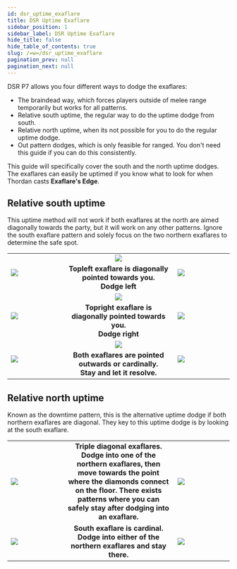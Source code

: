 ```yaml
---
id: dsr_uptime_exaflare
title: DSR Uptime Exaflare
sidebar_position: 1
sidebar_label: DSR Uptime Exaflare
hide_title: false
hide_table_of_contents: true
slug: /=w=/dsr_uptime_exaflare
pagination_prev: null
pagination_next: null
---
```



DSR P7 allows you four different ways to dodge the exaflares:
- The braindead way, which forces players outside of melee range temporarily but works for all patterns.
- Relative south uptime, the regular way to do the uptime dodge from south.
- Relative north uptime, when its not possible for you to do the regular uptime dodge.
- <Raidwide>Out</Raidwide> pattern dodges, which is only feasible for ranged. You don't need this guide if you can do this consistently.

This guide will specifically cover the south and the north uptime dodges. The exaflares can easily be uptimed if you know what to look for when Thordan casts <strong>Exaflare's Edge</strong>.

## Relative south uptime
This uptime method will not work if both exaflares at the north are aimed diagonally towards the party, but it will work on any other patterns. Ignore the south exaflare pattern and solely focus on the two northern exaflares to determine the safe spot.

<table>
    <tr>
        <td width='25%' rowspan='2'><img src={left1} /></td>
        <td width='50%' align='center'><img src={left} /></td>
        <td width='25%' rowspan='2'><img src={left2} /></td>
    </tr>
    <tr>
        <td align='center'><strong>Topleft exaflare is diagonally pointed towards you. <br/>Dodge left</strong></td>
    </tr>
    <tr>
        <td width='25%' rowspan='2'><img src={right1} /></td>
        <td width='50%' align='center'><img src={right} /></td>
        <td width='25%' rowspan='2'><img src={right2} /></td>
    </tr>
    <tr>
        <td align='center'><strong>Topright exaflare is diagonally pointed towards you. <br/>Dodge right</strong></td>
    </tr>
    <tr>
        <td width='25%' rowspan='2'><img src={stay1} /></td>
        <td width='50%' align='center'><img src={stay} /></td>
        <td width='25%' rowspan='2'><img src={stay2} /></td>
    </tr>
    <tr>
        <td align='center'><strong>Both exaflares are pointed outwards or cardinally.<br/>Stay and let it resolve.</strong></td>
    </tr>
</table>


## Relative north uptime
Known as the downtime pattern, this is the alternative uptime dodge if both northern exaflares are diagonal. They key to this uptime dodge is by looking at the south exaflare.

<table>
    <tr>
        <td width='25%'><img src={downtime1} /></td>
        <td width='50%' align='center'><strong>Triple diagonal exaflares. <br />Dodge into one of the northern exaflares, then move towards the point where the diamonds connect on the floor. There exists patterns where you can safely stay after dodging into an exaflare.</strong></td>
        <td width='25%'><img src={north1} /></td>
    </tr>
    <tr>
        <td width='25%'><img src={north3} /></td>
        <td width='50%' align='center'><strong>South exaflare is cardinal.<br/>Dodge into either of the northern exaflares and stay there.</strong></td>
        <td width='25%'><img src={north4} /></td>
    </tr>
</table>
